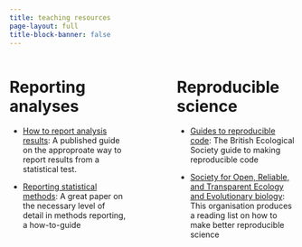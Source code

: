 ```yaml
---
title: teaching resources
page-layout: full
title-block-banner: false
---
```



:::: {.columns}

::: {.column width="45%"}

# Reporting analyses

- [How to report analysis results](https://link.springer.com/article/10.1007/s43440-020-00110-5): A published guide on the approproate way to report results from a statistical test.

- [Reporting statistical methods](https://esajournals.onlinelibrary.wiley.com/doi/full/10.1002/ecs2.4539): A great paper on the necessary level of detail in methods reporting, a how-to-guide


:::

::: {.column width="10%"}

:::


::: {.column width="45%"}

# Reproducible science

- [Guides to reproducible code](https://www.britishecologicalsociety.org/wp-content/uploads/2019/06/BES-Guide-Reproducible-Code-2019.pdf?utm_source=web&utm_medium=web&utm_campaign=better_science): The British Ecological Society guide to making reproducible code

- [Society for Open, Reliable, and Transparent Ecology and Evolutionary biology ](https://www.sortee.org/reading/): This organisation produces a reading list on how to make better reproducible science

:::

::::



